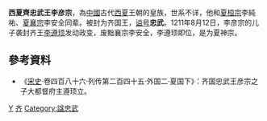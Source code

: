 {{Otheruses|other=名为李忠武的其他人物|李忠武}}

'''西夏齊忠武王李彦宗'''，為[[中國|中國]]古代[[西夏|西夏]]王朝的皇族，世系不详，他和[[夏桓宗|夏桓宗]]李純祐、[[夏襄宗|夏襄宗]]李安全同辈。被封为齐国王，[[谥号|谥号]]'''忠武'''。1211年8月12日，李彦宗的儿子袭封齐王[[夏神宗|李遵顼]]发动政变，废黜襄宗李安全，李遵顼即位，是为夏神宗。

== 參考資料 ==
* 《[[宋史|宋史]]·卷四百八十六·列传第二百四十五·外国二·夏国下》：齐国忠武王彦宗之子大都督府主遵顼立。

{{Authority control}}
{{DEFAULTSORT:Li李}}
[[Category:李姓|Y]]
[[Category:西夏宗室国王|齐]]
[[Category:諡忠武|Category:諡忠武]]